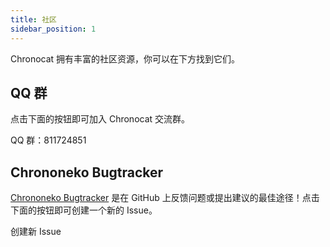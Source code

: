 ```yaml
---
title: 社区
sidebar_position: 1
---
```



Chronocat 拥有丰富的社区资源，你可以在下方找到它们。

## QQ 群

点击下面的按钮即可加入 Chronocat 交流群。

<Link
  className="button button--secondary button--lg"
  to="http://qm.qq.com/cgi-bin/qm/qr?_wv=1027&k=xX4FW_xMucouwJ8ZhaJ49nQSFEmBNmO1&authKey=4zuRY8%2BK6rpGD9yHwZU1CODaI8IndZWwkJyK8KITbAzjJEq23%2BIFwxD0PS7gm%2FB%2F&noverify=0&group_code=811724851"
>
  <span>QQ 群：811724851</span>
</Link>

## Chrononeko Bugtracker

[Chrononeko Bugtracker](https://github.com/chrononeko/bugtracker)
是在 GitHub 上反馈问题或提出建议的最佳途径！点击下面的按钮即可创建一个新的 Issue。

<Link
  className="button button--secondary button--lg"
  to="https://github.com/chrononeko/bugtracker/issues/new/choose"
>
  <span>创建新 Issue</span>
</Link>
